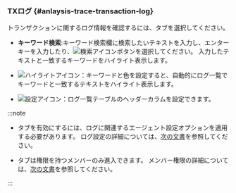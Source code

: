 ### TXログ {#anlaysis-trace-transaction-log}

トランザクションに関するログ情報を確認するには、<Cmdname sid="TTL06128" className="uitext" />タブを選択してください。

<ImgLang img="analysis-tx-transaction-log.png" desc="トランザクションログ" />

- **キーワード検索**:キーワード検索欄に検索したいテキストを入力し、エンターキーを入力したり、![検索アイコン](/img/ico-search.svg)ボタンを選択してください。 入力したテキストと一致するキーワードをハイライト表示します。

- ![ハイライトアイコン](/img/ic-highlight.svg)<Cmdname sid="keyword_highlight" className="uitext" />：キーワードと色を設定すると、自動的にログ一覧でキーワードと一致するテキストをハイライト表示します。

- ![設定アイコン](/img/ico-setting.svg)<Cmdname sid="table_settings" className="uitext" />：ログ一覧テーブルのヘッダーカラムを設定できます。

:::note

- <Cmdname sid="TTL06128" className="uitext" />タブを有効にするには、ログに関連するエージェント設定オプションを適用する必要があります。 ログ設定の詳細については、[次の文書](../log/log-function)を参照してください。

- <Cmdname sid="TTL06128" className="uitext" />タブは<Cmdname sid="log_read" className="b600" />権限を持つメンバーのみ進入できます。 メンバー権限の詳細については、[次の文書](../project/project-structure#member-auth)を参照してください。

:::
